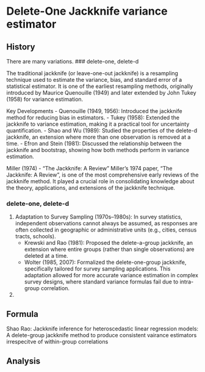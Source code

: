 # Delete-One Jackknife variance estimator


## History

There are many variations.
###  delete-one, delete-d 

The traditional jackknife (or leave-one-out jackknife) is a resampling technique used to estimate the variance, bias, and standard error of a statistical estimator. It is one of the earliest resampling methods, originally introduced by Maurice Quenouille (1949) and later extended by John Tukey (1958) for variance estimation.



Key Developments
- Quenouille (1949, 1956): Introduced the jackknife method for reducing bias in estimators.
- Tukey (1958): Extended the jackknife to variance estimation, making it a practical tool for uncertainty quantification.
- Shao and Wu (1989): Studied the properties of the delete-d jackknife, an extension where more than one observation is removed at a time.
- Efron and Stein (1981): Discussed the relationship between the jackknife and bootstrap, showing how both methods perform in variance estimation.


Miller (1974) - "The Jackknife: A Review"
Miller’s 1974 paper, “The Jackknife: A Review”, is one of the most comprehensive early reviews of the jackknife method. It played a crucial role in consolidating knowledge about the theory, applications, and extensions of the jackknife technique.



###  delete-one, delete-d 

1. Adaptation to Survey Sampling (1970s–1980s): In survey statistics, independent observations cannot always be assumed, as responses are often collected in geographic or administrative units (e.g., cities, census tracts, schools).
    - Krewski and Rao (1981): Proposed the delete-a-group jackknife, an extension where entire groups (rather than single observations) are deleted at a time.
    - Wolter (1985, 2007): Formalized the delete-one-group jackknife, specifically tailored for survey sampling applications.
    This adaptation allowed for more accurate variance estimation in complex survey designs, where standard variance formulas fail due to intra-group correlation.
2. 

## Formula

Shao Rao: Jackknife inference for heteroscedastic linear regression models: A delete-group jackknife method to produce consistent vairance estimators irrespecitve of within-group correlations



## Analysis